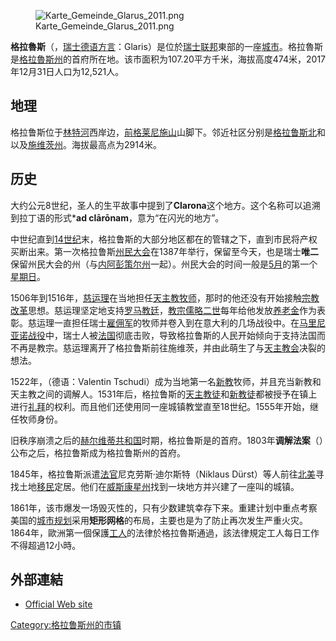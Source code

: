 {{Infobox settlement
| name = 格拉鲁斯
| native_name = Glarus
| nickname = 
| settlement_type = 城市
| image_skyline = File:Glarus Panorama.jpg
| imagesize = 
| image_caption = 格拉鲁斯市全景图
| image_flag = 
| flag_size = 
| image_seal = File:GW-GL-Glarus neu.png
| seal_size = 100x80px
| image_shield = 
| pushpin_map = Switzerland
| pushpin_label_position = bottom
| subdivision_type = 国家
| subdivision_name = {{CHE}}
| subdivision_type1 = [[瑞士行政区划|州]]
| subdivision_name1 = [[格拉鲁斯州|格拉鲁斯州]]
| subdivision_type2 = [[区_(瑞士)|区]]
| subdivision_name2 = 
| subdivision_type3 = 
| subdivision_name3 = 
| leader_title = 
| leader_name = 
| established_title = 
| established_date = 
| established_title2 = 
| established_date2 = 
| elevation_m = 474
| area_total_km2 = 107.20
| population_as_of = 2017年12月31日
| population_total = 12521
| population_density_km2 = auto
| timezone = [[欧洲中部时间|CET]]
| utc_offset = +1
| timezone_DST = [[欧洲中部夏令时间|CEST]]
| utc_offset_DST = +2
| coordinates = {{coord|47|2|27|N|9|4|2|E|region:|display=inline}}
| postal_code_type = [[邮编|邮编]]
| postal_code = 8750
| area_code = 
| blank_name = 
| blank_info = 
| website = {{url|www.gemeinde.glarus.ch}}
}}

[[File:Karte_Gemeinde_Glarus_2011.png|thumb]]

'''格拉魯斯'''（{{lang-de|Glarus}}，[[瑞士德语|瑞士德语方言]]：Glaris）是位於[[瑞士联邦|瑞士联邦]]東部的一座[[瑞士城市列表|城市]]。格拉魯斯是[[格拉魯斯州|格拉魯斯州]]的首府所在地。该市面积为107.20平方千米，海拔高度474米，2017年12月31日人口为12,521人。

== 地理 ==

格拉鲁斯位于[[林特河|林特河]]西岸边，[[前格萊尼施山|前格莱尼施山]]山脚下。邻近社区分别是[[格拉鲁斯诺德|格拉鲁斯北]]和{{link-en|格拉鲁斯南|Glarus Süd}}以及[[施維茨州|施维茨州]]。海拔最高点为2914米。

== 历史 ==

大约公元8世纪，圣人{{link-en|菲利克斯和雷古拉|Felix and Regula}}的生平故事中提到了'''Clarona'''这个地方。这个名称可以追溯到拉丁语的形式*'''ad clārōnam'''，意为“在闪光的地方”。

中世纪直到[[14世纪|14世纪]]末，格拉鲁斯的大部分地区都在{{link-en|塞京根修道院|Säckingen Abbey}}的管辖之下，直到市民将产权买断出来。第一次格拉鲁斯[[州民大會|州民大会]]在1387年举行，保留至今天，也是瑞士'''唯二'''保留州民大会的州（与[[内阿彭策尔州|内阿彭策尔州]]一起）。州民大会的时间一般是[[5月|5月]]的第一个[[星期日|星期日]]。

1506年到1516年，[[慈运理|慈运理]]在当地担任[[天主教|天主教]][[牧师|牧师]]，那时的他还没有开始接触[[宗教改革|宗教改革]]思想。慈运理坚定地支持[[罗马教廷|罗马教廷]]，[[教宗|教宗]][[儒略二世|儒略二世]]每年给他发放[[养老金|养老金]]作为表彰。慈运理一直担任瑞士[[雇佣军|雇佣军]]的牧师并卷入到在意大利的几场战役中。在[[马里尼亚诺战役|马里尼亚诺战役]]中，瑞士人被[[法兰西王国|法国]]彻底击败，导致格拉鲁斯的人民开始倾向于支持法国而不再是教宗。慈运理离开了格拉鲁斯前往施维茨，并由此萌生了与[[天主教会|天主教会]]决裂的想法。

1522年，{{link-de|瓦伦丁·楚迪|Valentin Tschudi}}（德语：Valentin Tschudi）成为当地第一名[[新教|新教]]牧师，并且充当新教和天主教之间的调解人。1531年{{link-en|第二次卡佩尔战争|Second War of Kappel}}后，格拉鲁斯的[[天主教徒|天主教徒]]和[[新教徒|新教徒]]都被授予在镇上进行[[礼拜|礼拜]]的权利。而且他们还使用同一座城镇教堂直至18世纪。1555年开始，{{link-de|弗里多林·布伦纳|Fridolin Brunner}}继任牧师身份。

旧秩序崩溃之后的[[赫尔维蒂共和国|赫尔维蒂共和国]]时期，格拉鲁斯是{{link-en|林特州|Canton of Linth}}的首府。1803年'''调解法案'''（{{link-en|Act of Mediation|Act of Mediation}}）公布之后，格拉鲁斯成为格拉鲁斯州的首府。

1845年，格拉鲁斯派遣[[法官|法官]]尼克劳斯·迪尔斯特（Niklaus Dürst）等人前往[[北美|北美]]寻找土地[[移民|移民]]定居。他们在[[威斯康星州|威斯康星州]]找到一块地方并兴建了一座叫{{link-en|新格拉鲁斯|New Glarus, Wisconsin}}的城镇。

1861年，该市爆发一场毁灭性的{{link-de|大火|Brand von Glarus}}，只有少数建筑幸存下来。重建计划中重点考察美国的[[城市规划|城市规划]]采用'''矩形网格'''的布局，主要也是为了防止再次发生严重火灾。1864年，歐洲第一個保護[[工人|工人]]的法律於格拉魯斯通過，該法律規定工人每日工作不得超過12小時。

== 外部連結 ==
{{commonscat|Glarus}}
* [http://www.stadt-glarus.ch Official Web site] {{Wayback|url=http://www.stadt-glarus.ch/ |date=20150530162312 }} {{de icon}}
{{Authority control}}
{{DEFAULTSORT:Glarus}}

[[Category:格拉鲁斯州的市镇|Category:格拉鲁斯州的市镇]]